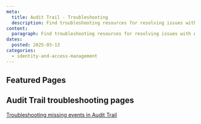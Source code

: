 ```yaml
---
meta:
  title: Audit Trail - Troubleshooting
  description: Find troubleshooting resources for resolving issues with Audit Trail.
content:
  paragraph: Find troubleshooting resources for resolving issues with Audit Trail.
dates:
  posted: 2025-03-13
categories:
  - identity-and-access-management
---
```


<ProductHeader
  productName="Audit Trail troubleshooting"
  productLogo="auditTrail"
  description="Learn how to fix common issues with Apple silicon on Scaleway."
/>

## Featured Pages

<Grid>
    <DefaultCard
      title="Audit Trail FAQ"
      description="General info on Audit Trail."
      url="/faq/audit-trail/"
      label="See more"
    />
    <DefaultCard
      title="I cannot see any events in Audit Trail"
      description="This page helps you troubleshoot missing events in Scaleway's Audit Trail."
      url="/audit-trail/troubleshooting/cannot-see-events/"
      label="See more"
    />
</Grid>


## Audit Trail troubleshooting pages

[Troubleshooting missing events in Audit Trail](/audit-trail/troubleshooting/cannot-see-events/)
